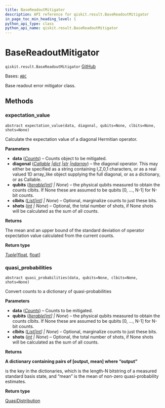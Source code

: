 ```yaml
---
title: BaseReadoutMitigator
description: API reference for qiskit.result.BaseReadoutMitigator
in_page_toc_min_heading_level: 1
python_api_type: class
python_api_name: qiskit.result.BaseReadoutMitigator
---
```


# BaseReadoutMitigator

<span id="qiskit.result.BaseReadoutMitigator" />

`qiskit.result.BaseReadoutMitigator` [GitHub](https://github.com/qiskit/qiskit/tree/stable/0.25/qiskit/result/mitigation/base_readout_mitigator.py "view source code")

Bases: [`ABC`](https://docs.python.org/3/library/abc.html#abc.ABC "(in Python v3.12)")

Base readout error mitigator class.

## Methods

### expectation\_value

<span id="qiskit.result.BaseReadoutMitigator.expectation_value" />

`abstract expectation_value(data, diagonal, qubits=None, clbits=None, shots=None)`

Calculate the expectation value of a diagonal Hermitian operator.

**Parameters**

*   **data** ([*Counts*](qiskit.result.Counts "qiskit.result.counts.Counts")) – Counts object to be mitigated.
*   **diagonal** ([*Callable*](https://docs.python.org/3/library/typing.html#typing.Callable "(in Python v3.12)")  *|*[*dict*](https://docs.python.org/3/library/stdtypes.html#dict "(in Python v3.12)")  *|*[*str*](https://docs.python.org/3/library/stdtypes.html#str "(in Python v3.12)")  *|*[*ndarray*](https://numpy.org/doc/stable/reference/generated/numpy.ndarray.html#numpy.ndarray "(in NumPy v1.26)")) – the diagonal operator. This may either be specified as a string containing I,Z,0,1 characters, or as a real valued 1D array\_like object supplying the full diagonal, or as a dictionary, or as Callable.
*   **qubits** ([*Iterable*](https://docs.python.org/3/library/typing.html#typing.Iterable "(in Python v3.12)")*\[*[*int*](https://docs.python.org/3/library/functions.html#int "(in Python v3.12)")*] | None*) – the physical qubits measured to obtain the counts clbits. If None these are assumed to be qubits \[0, …, N-1] for N-bit counts.
*   **clbits** ([*List*](https://docs.python.org/3/library/typing.html#typing.List "(in Python v3.12)")*\[*[*int*](https://docs.python.org/3/library/functions.html#int "(in Python v3.12)")*] | None*) – Optional, marginalize counts to just these bits.
*   **shots** ([*int*](https://docs.python.org/3/library/functions.html#int "(in Python v3.12)") *| None*) – Optional, the total number of shots, if None shots will be calculated as the sum of all counts.

**Returns**

The mean and an upper bound of the standard deviation of operator expectation value calculated from the current counts.

**Return type**

[*Tuple*](https://docs.python.org/3/library/typing.html#typing.Tuple "(in Python v3.12)")\[[float](https://docs.python.org/3/library/functions.html#float "(in Python v3.12)"), [float](https://docs.python.org/3/library/functions.html#float "(in Python v3.12)")]

### quasi\_probabilities

<span id="qiskit.result.BaseReadoutMitigator.quasi_probabilities" />

`abstract quasi_probabilities(data, qubits=None, clbits=None, shots=None)`

Convert counts to a dictionary of quasi-probabilities

**Parameters**

*   **data** ([*Counts*](qiskit.result.Counts "qiskit.result.counts.Counts")) – Counts to be mitigated.
*   **qubits** ([*Iterable*](https://docs.python.org/3/library/typing.html#typing.Iterable "(in Python v3.12)")*\[*[*int*](https://docs.python.org/3/library/functions.html#int "(in Python v3.12)")*] | None*) – the physical qubits measured to obtain the counts clbits. If None these are assumed to be qubits \[0, …, N-1] for N-bit counts.
*   **clbits** ([*List*](https://docs.python.org/3/library/typing.html#typing.List "(in Python v3.12)")*\[*[*int*](https://docs.python.org/3/library/functions.html#int "(in Python v3.12)")*] | None*) – Optional, marginalize counts to just these bits.
*   **shots** ([*int*](https://docs.python.org/3/library/functions.html#int "(in Python v3.12)") *| None*) – Optional, the total number of shots, if None shots will be calculated as the sum of all counts.

**Returns**

**A dictionary containing pairs of \[output, mean] where “output”**

is the key in the dictionaries, which is the length-N bitstring of a measured standard basis state, and “mean” is the mean of non-zero quasi-probability estimates.

**Return type**

[QuasiDistribution](qiskit.result.QuasiDistribution "qiskit.result.QuasiDistribution")

